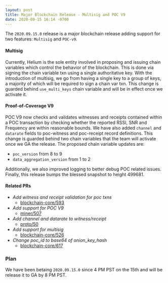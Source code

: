 ```yaml
---
layout: post
title: Major Blockchain Release - Multisig and POC V9
date: 2020-09-15 16:14 -0700
---
```


The `2020.09.15.0` release is a major blockchain release adding support for two features: `Multisig`
and `POC-v9`.

<!--truncate-->

#### Multisig

Currently, Helium is the sole entity involved in proposing and issuing chain variables which control
the behavior of the blockchain. This is done via signing the chain variable txn using a single
authoritative key. With the introduction of multisig, we go from having a single key to a group of
keys, a majority of which will be required to sign a chain var txn. This change is guarded behind
`use_multi_keys` chain variable and will be in effect once we activate it.

#### Proof-of-Coverage V9

POC V9 now checks and validates witnesses and receipts contained within a POC transaction by
checking whether the reported RSSI, SNR and Frequency are within reasonable bounds. We have also
added `channel` and `datarate` fields to poc-witness and poc-receipt record definitions. This change
is guarded behind two chain variables that the team will activate once we GA the release. The
proposed chain variable updates are:

- `poc_version` from 8 to 9
- `data_aggregation_version` from 1 to 2

Additionally, we also improved logging to better debug POC related issues. Finally, this release
bumps the blessed snapshot to height 499681.

#### Related PRs

- _Add witness and receipt validation for poc txns_
  - [blockchain-core/593](https://github.com/helium/blockchain-core/pull/593)
- _Add support for POC V9_
  - [miner/507](https://github.com/helium/miner/pull/507)
- _Add channel and datarate to witness/receipt_
  - [proto/50](https://github.com/helium/proto/pull/50)
- _Add support for multisig_
  - [blockchain-core/526](https://github.com/helium/blockchain-core/pull/526)
- _Change poc_id to base64 of onion_key_hash_
  - [blockchain-core/617](https://github.com/helium/blockchain-core/pull/617)

### Plan

We have been betaing `2020.09.15.0` since 4 PM PST on the 15th and will be release it to GA by 8 PM
PST.
